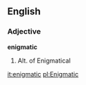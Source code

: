 ==English==

===Adjective===

'''enigmatic'''

#Alt. of Enigmatical

[[it:enigmatic]]
[[pl:Enigmatic]]